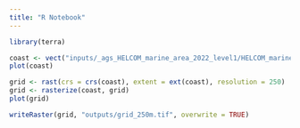 ```yaml
---
title: "R Notebook"
---
```


```r
library(terra)

coast <- vect("inputs/_ags_HELCOM_marine_area_2022_level1/HELCOM_marine_area_2022_level1.shp")
plot(coast)

grid <- rast(crs = crs(coast), extent = ext(coast), resolution = 250)
grid <- rasterize(coast, grid)
plot(grid)

writeRaster(grid, "outputs/grid_250m.tif", overwrite = TRUE)
```


